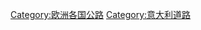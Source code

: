 {{Commonscat|Roads in Italy}}

[[Category:欧洲各国公路|Category:欧洲各国公路]]
[[Category:意大利道路|Category:意大利道路]]